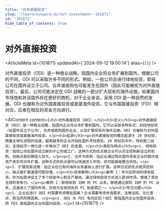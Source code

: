 ```yaml
---
title: "对外直接投资"
slug: "/learn/outward-direct-investment--101871"
id: "101871"
hide_table_of_contents: true
---
```



# 对外直接投资

<ArticleMeta id={101871} updatedAt={'2024-09-12 19:00:14'} alias={`[]`} />
<div className='border-solid border-b border-t-0 my-4 border-[var(--ifm-color-gray-300)]' />

对外直接投资（ODI）是一种商业战略，指国内企业将业务扩展到国外。根据公司的不同，ODI 可以采取许多不同的形式。例如，一些公司会进行绿地投资，即母公司在国外设立子公司。合并或收购也可能发生在国外（因此可能被视为对外直接投资）。最后，公司可能决定在 ODI 战略的一部分扩大现有的海外设施。如果国内市场饱和并且国外存在更好的商机，对于企业来说，采用 ODI 是一种自然的发展。ODI 也被称为对外国直接投资或直接海外投资。它与外国直接投资（FDI）相对应，后者在相反的资金方向进行。

<AIContent content={`<h2>对外直接投资（ODI）</h2><h3>定义</h3><p>对外直接投资（ODI）是一种商业战略，指国内企业将业务扩展到国外。它可以采取多种形式，如绿地投资（在国外设立子公司）、合并或收购国外企业，以及扩展现有的海外设施。ODI 也被称为对外国直接投资或直接海外投资。</p><h3>起源</h3><p>对外直接投资的概念起源于 20 世纪初，随着全球化进程的加速，越来越多的企业开始在国外寻找商机。20 世纪后半叶，特别是二战后，全球经济一体化进一步推动了 ODI 的发展。</p><h3>类别与特点</h3><p>1. 绿地投资：指母公司在国外设立新的子公司或工厂。这种方式的优点是企业可以完全控制新设立的机构，但缺点是初期投入较大。</p><p>2. 合并与收购：指企业通过购买国外现有企业的股份或资产来实现对外扩展。这种方式的优点是可以快速进入市场，但可能面临整合风险。</p><p>3. 扩展现有设施：指企业在已有的海外业务基础上进行扩展。这种方式的优点是风险较小，缺点是扩展速度可能较慢。</p><h3>具体案例</h3><p>案例 1：华为在欧洲的绿地投资。华为在欧洲设立了多个研发中心和生产基地，通过绿地投资方式进入欧洲市场，增强了其在全球的竞争力。</p><p>案例 2：联想收购 IBM 的 PC 业务。联想通过收购 IBM 的 PC 业务，迅速进入了国际市场，并成为全球领先的 PC 制造商之一。</p><h3>常见问题</h3><p>1. 企业在进行 ODI 时需要考虑哪些因素？企业需要考虑市场需求、法律法规、文化差异、政治风险等因素。</p><p>2. ODI 与 FDI 有何区别？ODI 是指国内企业向国外投资，而 FDI 是指国外企业向国内投资。</p>`} id={101871} />
